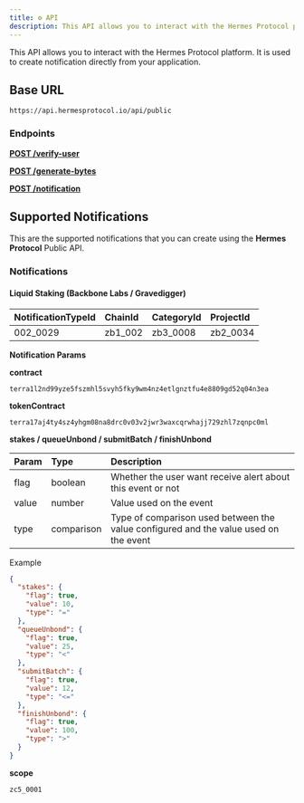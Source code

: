 ```yaml
---
title: ⚙️ API
description: This API allows you to interact with the Hermes Protocol platform. It is used to create notification directly from your application.
---
```


<!-- Imports -->

<!-- Documentation -->

This API allows you to interact with the Hermes Protocol platform. It is used to create notification directly from your application.

## Base URL

```
https://api.hermesprotocol.io/api/public
```

### Endpoints

[**POST /verify-user**](verify-user)

[**POST /generate-bytes**](generate-bytes)

[**POST /notification**](notification)

## Supported Notifications

This are the supported notifications that you can create using the **Hermes Protocol** Public API.

### Notifications

#### Liquid Staking (Backbone Labs / Gravedigger)

| NotificationTypeId | ChainId | CategoryId | ProjectId |
| :----------------- | :------ | :--------- | :-------- |
| 002_0029           | zb1_002 | zb3_0008   | zb2_0034  |

**Notification Params**

**contract**

```
terra1l2nd99yze5fszmhl5svyh5fky9wm4nz4etlgnztfu4e8809gd52q04n3ea
```

**tokenContract**

```
terra17aj4ty4sz4yhgm08na8drc0v03v2jwr3waxcqrwhajj729zhl7zqnpc0ml
```

**stakes / queueUnbond / submitBatch / finishUnbond**

| Param | Type       | Description                                                                          |
| :---- | :--------- | :----------------------------------------------------------------------------------- |
| flag  | boolean    | Whether the user want receive alert about this event or not                          |
| value | number     | Value used on the event                                                              |
| type  | comparison | Type of comparison used between the value configured and the value used on the event |

Example

```json
{
  "stakes": {
    "flag": true,
    "value": 10,
    "type": "="
  },
  "queueUnbond": {
    "flag": true,
    "value": 25,
    "type": "<"
  },
  "submitBatch": {
    "flag": true,
    "value": 12,
    "type": "<="
  },
  "finishUnbond": {
    "flag": true,
    "value": 100,
    "type": ">"
  }
}
```

**scope**

```
zc5_0001
```
